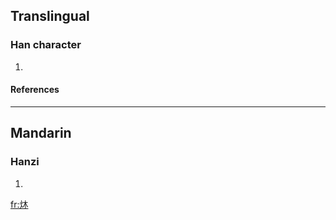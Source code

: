 ==Translingual==
===Han character===
{{Han char|rn=86|rad=火|as=04|sn=8|four=9489<sub>0</sub>|canj=火木 (FD), X火木 (XFD)}}
# {{defn|Han|sort=火04}}
====References====
{{Han ref|kx=0667.160|dkj=18913|dj=1076.240|hdz=32191.070|uh=7091|ud=28817|bh=CD56|bd=52566}}

----
==Mandarin==
===Hanzi===
{{cmn-hanzi|pin=[[mù]] (mu4)|wg=mu<sup>4</sup>}}
# {{defn|Mandarin}}

[[fr:炑]]